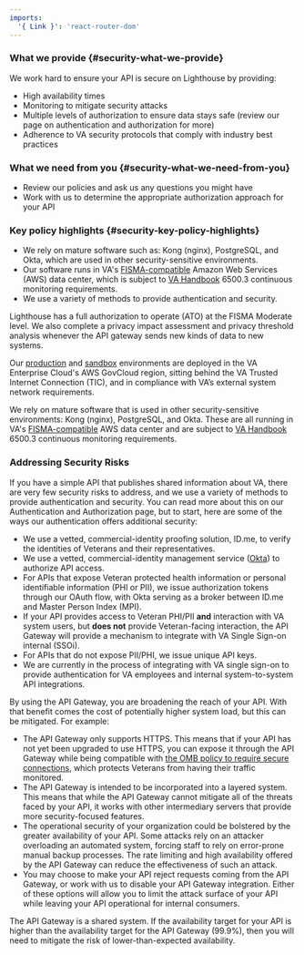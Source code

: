 ```yaml
---
imports:
  '{ Link }': 'react-router-dom'
---
```


<div className="feature" role="region" aria-label="Security Expectations Summary">

### What we provide {#security-what-we-provide}

We work hard to ensure your API is secure on Lighthouse by providing:

- High availability times
- Monitoring to mitigate security attacks
- Multiple levels of authorization to ensure data stays safe (review our page on authentication and authorization for more)
- Adherence to VA security protocols that comply with industry best practices

### What we need from you {#security-what-we-need-from-you}

- Review our policies and ask us any questions you might have
- Work with us to determine the appropriate authorization approach for your API

### Key policy highlights {#security-key-policy-highlights}

- We rely on mature software such as: Kong (nginx), PostgreSQL, and Okta, which are used in other security-sensitive environments.
- Our software runs in VA's [FISMA-compatible](https://www.cisa.gov/federal-information-security-modernization-act) Amazon Web Services (AWS) data center, which is subject to [VA Handbook](https://www.va.gov/vapubs/viewPublication.asp?Pub_ID=733&FType=2) 6500.3 continuous monitoring requirements.
- We use a variety of methods to provide authentication and security.

</div>

Lighthouse has a full authorization to operate (ATO) at the FISMA Moderate level. We also complete a privacy impact assessment and privacy threshold analysis whenever the API gateway sends new kinds of data to new systems.

Our [production](https://api.va.gov) and [sandbox](https://sandbox-api.va.gov) environments are deployed in the VA Enterprise Cloud's AWS GovCloud region, sitting behind the VA Trusted Internet Connection (TIC), and in compliance with VA’s external system network requirements.

We rely on mature software that is used in other security-sensitive environments: Kong (nginx), PostgreSQL, and Okta. These are all running in VA's [FISMA-compatible](https://www.cisa.gov/federal-information-security-modernization-act) AWS data center and are subject to [VA Handbook](https://www.va.gov/vapubs/viewPublication.asp?Pub_ID=733&FType=2) 6500.3 continuous monitoring requirements.

### Addressing Security Risks

If you have a simple API that publishes shared information about VA, there are very few security risks to address, and we use a variety of methods to provide authentication and security. You can read more about this on our <Link to={props.authenticationUrl}>Authentication and Authorization</Link> page, but to start, here are some of the ways our authentication offers additional security:

- We use a vetted, commercial-identity proofing solution, ID.me, to verify the identities of Veterans and their representatives.
- We use a vetted, commercial-identity management service ([Okta](https://www.okta.com/)) to authorize API access.
- For APIs that expose Veteran protected health information or personal identifiable information (PHI or PII), we issue authorization tokens through our OAuth flow, with Okta serving as a broker between ID.me and Master Person Index (MPI).
- If your API provides access to Veteran PHI/PII **and** interaction with VA system users, but **does not** provide Veteran-facing interaction, the API Gateway will provide a mechanism to integrate with VA Single Sign-on internal (SSOi).
- For APIs that do not expose PII/PHI, we issue unique API keys.
- We are currently in the process of integrating with VA single sign-on to provide authentication for VA employees and internal system-to-system API integrations.

By using the API Gateway, you are broadening the reach of your API. With that benefit comes the cost of potentially higher system load, but this can be mitigated. For example:

- The API Gateway only supports HTTPS. This means that if your API has not yet been upgraded to use HTTPS, you can expose it through the API Gateway while being compatible with [the OMB policy to require secure connections](https://www.whitehouse.gov/sites/whitehouse.gov/files/omb/memoranda/2015/m-15-13.pdf), which protects Veterans from having their traffic monitored.
- The API Gateway is intended to be incorporated into a layered system. This means that while the API Gateway cannot mitigate all of the threats faced by your API, it works with other intermediary servers that provide more security-focused features.
- The operational security of your organization could be bolstered by the greater availability of your API. Some attacks rely on an attacker overloading an automated system, forcing staff to rely on error-prone manual backup processes. The rate limiting and high availability offered by the API Gateway can reduce the effectiveness of such an attack.
- You may choose to make your API reject requests coming from the API Gateway, or work with us to disable your API Gateway integration. Either of these options will allow you to limit the attack surface of your API while leaving your API operational for internal consumers.

The API Gateway is a shared system. If the availability target for your API is higher than the availability target for the API Gateway (99.9%), then you will need to mitigate the risk of lower-than-expected availability.
